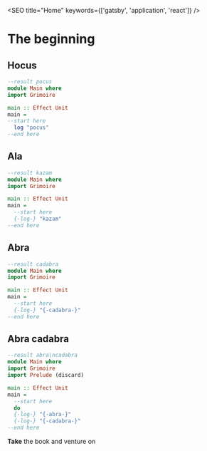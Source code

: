 

<SEO title="Home" keywords={['gatsby', 'application', 'react']} />

# The beginning

## Hocus

```purescript
--result pocus
module Main where
import Grimoire

main :: Effect Unit
main =
--start here
  log "pocus"
--end here
```

## Ala
```purescript
--result kazam
module Main where
import Grimoire

main :: Effect Unit
main = 
  --start here
  {-log-} "kazam"
--end here
```

## Abra
```purescript
--result cadabra
module Main where
import Grimoire

main :: Effect Unit
main = 
  --start here
  {-log-} "{-cadabra-}"
--end here
```

## Abra cadabra
```purescript
--result abra\ncadabra
module Main where
import Grimoire
import Prelude (discard)

main :: Effect Unit
main = 
  --start here
  do
  {-log-} "{-abra-}"
  {-log-} "{-cadabra-}"
--end here
```


<Link to="/take/"><b>Take</b> the book and venture on</Link>

